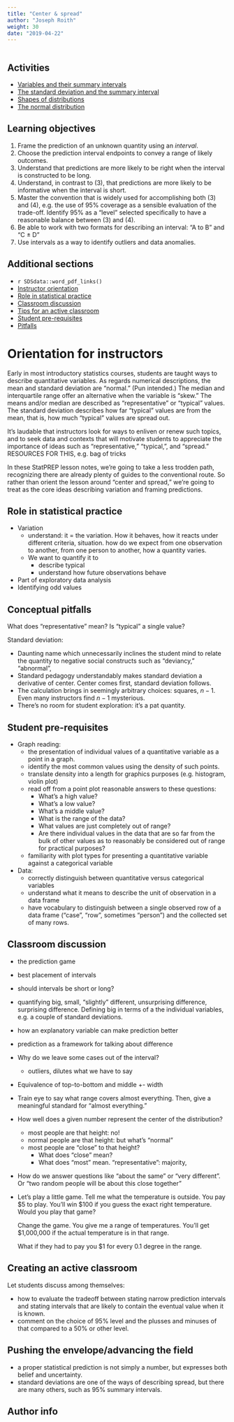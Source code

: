 ```yaml
---
title: "Center & spread"
author: "Joseph Roith"
weight: 30
date: "2019-04-22"
---
```


```r

```



## Activities

* [Variables and their summary intervals](/lessons/summary-interval/)
* [The standard deviation and the summary interval](/lessons/sd_and_summary_interval/)
* [Shapes of distributions](/lessons/distribution-shapes/)
* [The normal distribution](/lessons/normal-parameters/)

## Learning objectives 

1. Frame the prediction of an unknown quantity using an *interval*.
2. Choose the prediction interval endpoints to convey a range of likely outcomes.
3. Understand that predictions are more likely to be right when the interval is constructed to  be long.
4. Understand, in contrast to (3), that predictions are more likely to be informative when the interval is short. 
5. Master the convention that is widely used for accomplishing both (3) and (4), e.g. the use of 95% coverage as a sensible evaluation of the trade-off. Identify 95% as a "level" selected specifically to have a reasonable balance between (3) and (4).
6. Be able to work with two formats for describing an interval: "A to B" and "C ± D"
7. Use intervals as a way to identify outliers and data anomalies.

## Additional sections

- `r SDSdata::word_pdf_links()`
- [Instructor orientation](#orientation)
- [Role in statistical practice](#role)
- [Classroom discussion](#discussion)
- [Tips for an active classroom](#active)
- [Student pre-requisites](l#prereqs)
- [Pitfalls](#pitfalls)

# Orientation for instructors {#orientation}

Early in most introductory statistics courses, students are taught ways to describe quantitative variables. As regards numerical descriptions, the mean and standard deviation are "normal."  (Pun intended.) The median and interquartile range offer an alternative when the variable is "skew." The means and/or median are described as "representative" or "typical" values. The standard deviation  describes how far "typical" values are from the mean, that is, how much "typical" values are spread out.

It's laudable that instructors look for ways to enliven or renew such topics, and to seek data and contexts that will motivate students to appreciate the importance of ideas such as "representative," "typical,", and "spread." RESOURCES FOR THIS, e.g. bag of tricks 

In these StatPREP lesson notes, we're going to take a less trodden path, recognizing there are already plenty of guides to the conventional route. So rather  than orient the lesson around "center and spread," we're going to treat as the core ideas describing variation and framing predictions.

## Role in statistical practice {#role}

- Variation
   * understand: it = the variation.  How it behaves, how  it reacts under different  criteria, situation. how do we expect from one observation to another,  from one person to another, how a quantity varies.
   * We want to quantify it  to 
       - describe typical
       - understand how future observations behave
- Part of exploratory data analysis
- Identifying odd values

## Conceptual pitfalls {#pitfalls}

What does "representative" mean? Is "typical" a single value?

Standard deviation: 

- Daunting name which unnecessarily inclines the student mind to relate the quantity to negative social constructs such as "deviancy," "abnormal",  
- Standard pedagogy understandably makes standard deviation a derivative of center. Center comes first, standard deviation follows.
- The calculation brings in seemingly arbitrary choices: squares, $n-1$. Even many instructors find $n-1$ mysterious.
- There's no room for student exploration: it's a pat quantity.







## Student pre-requisites {#prereqs}

- Graph reading:
    - the presentation of individual values of a quantitative variable as a point in a graph.
    - identify the most common values using the density of such points.
    - translate density into a length for graphics purposes (e.g. histogram, violin plot)
    - read off from a point plot reasonable answers to these questions:
        * What's a high value?
        * What's a low value?
        * What's a middle value?
        * What is the range of the data?
        * What values are just completely out of range?
        * Are there individual values in the data that are so far from the bulk of other values as to reasonably be considered out of range for practical purposes?
    - familiarity with plot types for presenting a quantitative variable against a categorical variable
- Data:
    - correctly distinguish between quantitative versus categorical variables
    - understand what it means to describe the unit of observation in a data frame 
    - have vocabulary to distinguish between a single observed row of a data frame ("case", "row", sometimes "person") and the collected set of many rows.
    


## Classroom discussion {#discussion}

- the prediction game

- best placement of intervals

- should intervals be short or long?

- quantifying big, small, "slightly" different, unsurprising difference, surprising difference. Defining  big in terms of a the individual variables, e.g. a couple of standard deviations.

- how an explanatory variable can make prediction better

- prediction as a framework for talking about difference

* Why do we leave some cases out of the interval?
    - outliers, dilutes what we have to say
* Equivalence of top-to-bottom and middle +- width

* Train eye to say what range covers almost everything.  Then, give a meaningful standard for "almost everything."

* How well does a given number represent the center of the distribution?
    - most people are that height: no!
    - normal people are that height: but what's "normal"
    - most  people are  "close" to that  height? 
        * What does "close" mean?
        * What does "most" mean. 
    "representative": majority, 
    
* How do we answer questions like "about the same" or "very different". Or "two random people will be about this close together"
    
* Let's play a little game.  Tell  me what the temperature is outside. You pay $5 to  play. You'll win $100 if  you guess  the exact right temperature. Would you play that game?

    Change the game. You give me a range of temperatures. You'll get $1,000,000 if the actual temperature is in that range.  

    What if they had to pay you $1 for every 0.1 degree in the range.




## Creating an active classroom {#active}

Let students discuss among themselves:

- how to evaluate the tradeoff between stating narrow prediction intervals and stating intervals that are likely to contain the eventual value when it is known.
- comment on the choice of 95% level and the plusses and minuses of that compared to a 50% or other level. 

## Pushing the envelope/advancing the field

- a proper statistical prediction is not simply a number, but expresses both belief and uncertainty.
- standard deviations are one of the ways of describing spread, but there are many others, such as 95% summary intervals.

## Author info


